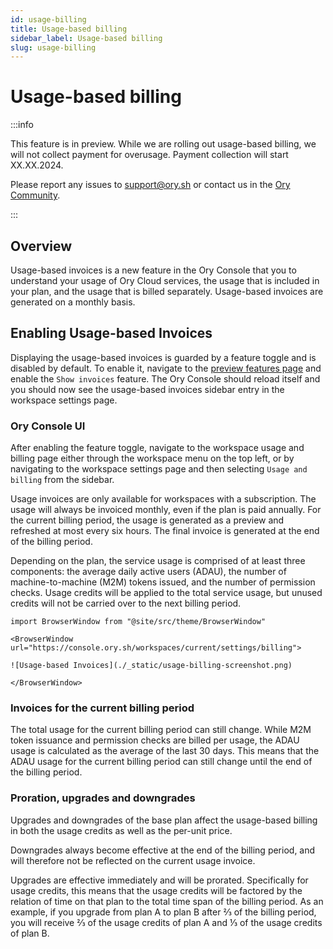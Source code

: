 ```yaml
---
id: usage-billing
title: Usage-based billing
sidebar_label: Usage-based billing
slug: usage-billing
---
```


# Usage-based billing

:::info

This feature is in preview. While we are rolling out usage-based billing, we will not collect payment for overusage. Payment
collection will start XX.XX.2024.

Please report any issues to support@ory.sh or contact us in the [Ory Community](https://slack.ory.sh/).

:::

## Overview

Usage-based invoices is a new feature in the Ory Console that you to understand your usage of Ory Cloud services, the usage that
is included in your plan, and the usage that is billed separately. Usage-based invoices are generated on a monthly basis.

## Enabling Usage-based Invoices

Displaying the usage-based invoices is guarded by a feature toggle and is disabled by default. To enable it, navigate to the
[preview features page](https://console.ory.sh/projects/current/features) and enable the `Show invoices` feature. The Ory Console
should reload itself and you should now see the usage-based invoices sidebar entry in the workspace settings page.

### Ory Console UI

After enabling the feature toggle, navigate to the workspace usage and billing page either through the workspace menu on the top
left, or by navigating to the workspace settings page and then selecting `Usage and billing` from the sidebar.

Usage invoices are only available for workspaces with a subscription. The usage will always be invoiced monthly, even if the plan
is paid annually. For the current billing period, the usage is generated as a preview and refreshed at most every six hours. The
final invoice is generated at the end of the billing period.

Depending on the plan, the service usage is comprised of at least three components: the average daily active users (ADAU), the
number of machine-to-machine (M2M) tokens issued, and the number of permission checks. Usage credits will be applied to the total
service usage, but unused credits will not be carried over to the next billing period.

```mdx-code-block
import BrowserWindow from "@site/src/theme/BrowserWindow"

<BrowserWindow url="https://console.ory.sh/workspaces/current/settings/billing">

![Usage-based Invoices](./_static/usage-billing-screenshot.png)

</BrowserWindow>
```

### Invoices for the current billing period

The total usage for the current billing period can still change. While M2M token issuance and permission checks are billed per
usage, the ADAU usage is calculated as the average of the last 30 days. This means that the ADAU usage for the current billing
period can still change until the end of the billing period.

### Proration, upgrades and downgrades

Upgrades and downgrades of the base plan affect the usage-based billing in both the usage credits as well as the per-unit price.

Downgrades always become effective at the end of the billing period, and will therefore not be reflected on the current usage
invoice.

Upgrades are effective immediately and will be prorated. Specifically for usage credits, this means that the usage credits will be
factored by the relation of time on that plan to the total time span of the billing period. As an example, if you upgrade from
plan A to plan B after ⅔ of the billing period, you will receive ⅔ of the usage credits of plan A and ⅓ of the usage credits of
plan B.
